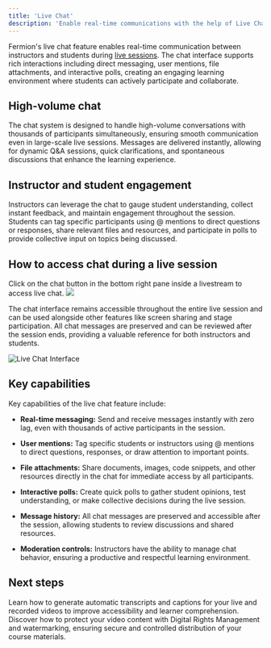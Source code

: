 ```yaml
---
title: 'Live Chat'
description: 'Enable real-time communications with the help of Live Chat to keep students engaged and informed'
---
```


Fermion's live chat feature enables real-time communication between instructors and students during [live sessions](/live-classes/what-are-live-classes). The chat interface supports rich interactions including direct messaging, user mentions, file attachments, and interactive polls, creating an engaging learning environment where students can actively participate and collaborate.

## High-volume chat 

The chat system is designed to handle high-volume conversations with thousands of participants simultaneously, ensuring smooth communication even in large-scale live sessions. Messages are delivered instantly, allowing for dynamic Q&A sessions, quick clarifications, and spontaneous discussions that enhance the learning experience.

## Instructor and student engagement

Instructors can leverage the chat to gauge student understanding, collect instant feedback, and maintain engagement throughout the session. Students can tag specific participants using @ mentions to direct questions or responses, share relevant files and resources, and participate in polls to provide collective input on topics being discussed.

## How to access chat during a live session

Click on the chat button in the bottom right pane inside a livestream to access live chat.
![](https://67d6ad5ef66ee0901532fd2f.storage.fermion.app/public-uncached/object-store-public-files/uploads/14-10-2025/QdBPqVl1fC.grootr.png)

The chat interface remains accessible throughout the entire live session and can be used alongside other features like screen sharing and stage participation. All chat messages are preserved and can be reviewed after the session ends, providing a valuable reference for both instructors and students.

![Live Chat Interface](https://67d6ad5ef66ee0901532fd2f.storage.fermion.app/public-uncached/object-store-public-files/uploads/14-10-2025/chrome_lQOt9w4iJE.xlddop.png)

## Key capabilities

Key capabilities of the live chat feature include:

- **Real-time messaging:** Send and receive messages instantly with zero lag, even with thousands of active participants in the session.

- **User mentions:** Tag specific students or instructors using @ mentions to direct questions, responses, or draw attention to important points.

- **File attachments:** Share documents, images, code snippets, and other resources directly in the chat for immediate access by all participants.

- **Interactive polls:** Create quick polls to gather student opinions, test understanding, or make collective decisions during the live session.

- **Message history:** All chat messages are preserved and accessible after the session, allowing students to review discussions and shared resources.

- **Moderation controls:** Instructors have the ability to manage chat behavior, ensuring a productive and respectful learning environment.

## Next steps

<Columns cols={2}>

  <Card title="AI transcripts & auto recordings" href="/live-classes/recording-and-captions">
    Learn how to generate automatic transcripts and captions for your live and recorded videos to improve accessibility and learner comprehension.
  </Card>

  <Card title="DRM & video watermarking" href="/live-classes/drm-and-watermarking">
    Discover how to protect your video content with Digital Rights Management and watermarking, ensuring secure and controlled distribution of your course materials.
  </Card>

</Columns>

